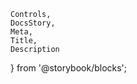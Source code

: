    Controls,
    DocsStory,
    Meta,
    Title,
    Description
} from '@storybook/blocks';

<Meta of={tableColumnStories} />
<Title of={tableColumnStories} />
<Description of={tableColumnStories} />

## Adding columns

<Description of={tableColumnStories.addingColumns} />
<DocsStory of={tableColumnStories.addingColumns} expanded={false} />
<Controls of={tableColumnStories.addingColumns} />

## Setting header content

<Description of={tableColumnStories.headerContent} />
<DocsStory of={tableColumnStories.headerContent} expanded={false} />
<Controls of={tableColumnStories.headerContent} />

## Configuring common attributes

<Description of={tableColumnStories.commonAttributes} />
<DocsStory of={tableColumnStories.commonAttributes} expanded={false} />
<Controls of={tableColumnStories.commonAttributes} />

## Sorting

<Description of={tableColumnStories.sorting} />
<DocsStory of={tableColumnStories.sorting} expanded={false} />
<Controls of={tableColumnStories.sorting} />

## Grouping

<Description of={tableColumnStories.grouping} />
<DocsStory of={tableColumnStories.grouping} expanded={false} />
<Controls of={tableColumnStories.grouping} />

## Column Width

<Description of={tableColumnStories.width} />
<DocsStory of={tableColumnStories.width} expanded={false} />
<Controls of={tableColumnStories.width} />
